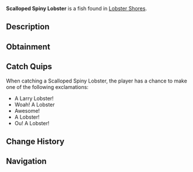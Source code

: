 {{FishInfobox
|image          = Scalloped Spiny Lobster.png
|rarity         = Rare
|sea            = First Sea
|location       = [[Lobster Shores]]
|sublocation    = 
|sources        = Lobster Cage
|radar_location = 
|xp             = 1200
|weather        = Clear
|time           = Day
|season         = Summer, Autumn
|bait           = 
|base_weight    = 12
|base_value     = 2300
|weight_range   = 7.5
|base_chance    = 30
|base_resil     = 40
}}
'''Scalloped Spiny Lobster''' is a {{Rarity|Rare}} fish found in [[Lobster Shores]].

== Description ==
{{Description|Lobsters are valuable crustaceans known for their rich, succulent meat. Lobsters are most active in the summer to autumn, and are commonly caught in crab cages during calm clear days.|Bestiary Entry}}

== Obtainment ==
{{Description|Caught in oceans using a lobster cage.|Bestiary Hint}}

== Catch Quips ==
When catching a Scalloped Spiny Lobster, the player has a chance to make one of the following exclamations:
* A Larry Lobster!
* Woah! A Lobster
* Awesome!
* A Lobster!
* Ou! A Lobster!

== Change History ==
{{Change History|{{subst:Current Version}}}}

== Navigation ==
{{Fish Navbox|Lobster Shores}}